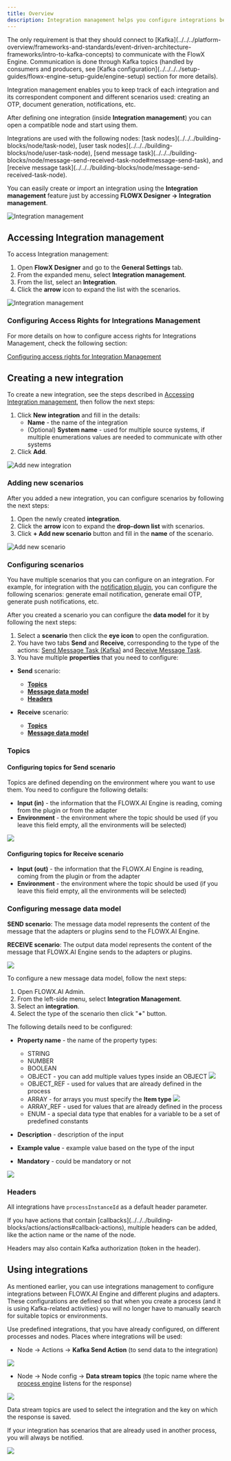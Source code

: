 ```yaml
---
title: Overview
description: Integration management helps you configure integrations between the following components, FlowX Engine, plugins or different adapters.
---
```


<Check>
 The only requirement is that they should connect to [Kafka](../../../platform-overview/frameworks-and-standards/event-driven-architecture-frameworks/intro-to-kafka-concepts) to communicate with the FlowX Engine.  Communication is done through Kafka topics (handled by consumers and producers, see [Kafka configuration](../../../../setup-guides/flowx-engine-setup-guide/engine-setup) section for more details).
</Check>

Integration management enables you to keep track of each integration and its correspondent component and different scenarios used: creating an OTP, document generation, notifications, etc.

After defining one integration (inside **Integration management**) you can open a compatible node and start using them.

<Info>
Integrations are used with the following nodes: [task nodes](../../../building-blocks/node/task-node), [user task nodes](../../../building-blocks/node/user-task-node), [send message task](../../../building-blocks/node/message-send-received-task-node#message-send-task), and [receive message task](../../../building-blocks/node/message-send-received-task-node).
</Info>

You can easily create or import an integration using the **Integration management** feature just by accessing **FLOWX Designer → Integration management**.

![Integration management](https://s3.eu-west-1.amazonaws.com/docx.flowx.ai/platform-deep-dive/integrations.png)

## Accessing Integration management

To access Integration management:

1. Open **FlowX Designer** and go to the **General Settings** tab.
2. From the expanded menu, select **Integration management**.
3. From the list, select an **Integration**.
4. Click the **arrow** icon to expand the list with the scenarios.

![Integration management](https://s3.eu-west-1.amazonaws.com/docx.flowx.ai/platform-deep-dive/accessing_integration_mngmnt.gif)

### Configuring Access Rights for Integrations Management

For more details on how to configure access rights for Integrations Management, check the following section:

[Configuring access rights for Integration Management](./configuring-access-rights-for-intgr-mngmnt)


## Creating a new integration

To create a new integration, see the steps described in [Accessing Integration management](./#accessing-integration-management), then follow the next steps:

1. Click **New integration** and fill in the details:
   * **Name** - the name of the integration
   * (Optional) **System name** - used for multiple source systems, if multiple enumerations values are needed to communicate with other systems
2. Click **Add**.

<div class="image-scaled">

![Add new integration](https://s3.eu-west-1.amazonaws.com/docx.flowx.ai/platform-deep-dive/%20add_new_integration.png)

</div>

### Adding new scenarios

After you added a new integration, you can configure scenarios by following the next steps:

1. Open the newly created **integration**.
2. Click the **arrow** icon to expand the **drop-down list** with scenarios.
3. Click **+ Add new scenario** button and fill in the **name** of the scenario.


![Add new scenario](https://s3.eu-west-1.amazonaws.com/docx.flowx.ai/platform-deep-dive/add_new_scenario.png)

### Configuring scenarios

You have multiple scenarios that you can configure on an integration. For example, for integration with the [notification plugin](../../plugins/custom-plugins/notifications-plugin/notifications-plugin-overview), you can configure the following scenarios: generate email notification, generate email OTP, generate push notifications, etc.

After you created a scenario you can configure the **data model** for it by following the next steps:

1. Select a **scenario** then click the **eye icon** to open the configuration.
2. You have two tabs **Send** and **Receive**, corresponding to the type of the actions: [Send Message Task (Kafka)](../../../building-blocks/node/message-send-received-task-node#send-message-task) and [Receive Message Task](../../../building-blocks/node/message-send-received-task-node#receive-message-task).
3. You have multiple **properties** that you need to configure:

* **Send** scenario:
  * [**Topics** ](#configuring-topics-for-send-scenario)
  * [**Message data model**](#configuring-message-data-model)
  * [**Headers**](#headers)

* **Receive** scenario:

  * [**Topics** ](#configuring-topics-for-receive-scenario)
  * [**Message data model**](#configuring-message-data-model)


### Topics

#### Configuring topics for Send scenario

Topics are defined depending on the environment where you want to use them. You need to configure the following details:

* **Input (in)** - the information that the FLOWX.AI Engine is reading, coming from the plugin or from the adapter
* **Environment** - the environment where the topic should be used (if you leave this field empty, all the environments will be selected)

<div class="image-scaled">

![](https://s3.eu-west-1.amazonaws.com/docx.flowx.ai/platform-deep-dive/add_send_topics.png)

</div>

#### Configuring topics for Receive scenario

* **Input (out)** - the information that the FLOWX.AI Engine is reading, coming from the plugin or from the adapter
* **Environment** - the environment where the topic should be used (if you leave this field empty, all the environments will be selected)

### Configuring message data model

**SEND scenario**: The message data model represents the content of the message that the adapters or plugins send to the FLOWX.AI Engine.

**RECEIVE scenario**: The output data model represents the content of the message that FLOWX.AI Engine sends to the adapters or plugins.

![](https://s3.eu-west-1.amazonaws.com/docx.flowx.ai/platform-deep-dive/send_message_dat_model.png)

To configure a new message data model, follow the next steps:

1. Open FLOWX.AI Admin.
2. From the left-side menu, select **Integration Management**.
3. Select an **integration**.
4. Select the type of the scenario then click "**+**" button.

The following details need to be configured:

* **Property name** - the name of the property types:
  * STRING
  * NUMBER
  * BOOLEAN
  * OBJECT - you can add multiple values types inside an OBJECT
![](https://s3.eu-west-1.amazonaws.com/docx.flowx.ai/platform-deep-dive/intgr_object.png) 
  * OBJECT_REF - used for values that are already defined in the process
  * ARRAY - for arrays you must specify the **Item type**
![](https://s3.eu-west-1.amazonaws.com/docx.flowx.ai/platform-deep-dive/input_model_item_type.png)
  * ARRAY_REF - used for values that are already defined in the process
  * ENUM - a special data type that enables for a variable to be a set of predefined constants

* **Description** - description of the input
* **Example value** - example value based on the type of the input
* **Mandatory** - could be mandatory or not


<Frame>

![](https://s3.eu-west-1.amazonaws.com/docx.flowx.ai/platform-deep-dive/input_properties_attributes.png)

</Frame>


### Headers

All integrations have `processInstanceId` as a default header parameter.

<Info>
If you have actions that contain [callbacks](../../../building-blocks/actions/actions#callback-actions), multiple headers can be added, like the action name or the name of the node.
</Info>

Headers may also contain Kafka authorization (token in the header).

## Using integrations

As mentioned earlier, you can use integrations management to configure integrations between FLOWX.AI Engine and different plugins and adapters. These configurations are defined so that when you create a process (and it is using Kafka-related activities) you will no longer have to manually search for suitable topics or environments.&#x20;

Use predefined integrations, that you have already configured, on different processes and nodes. Places where integrations will be used:

* Node → Actions → **Kafka Send Action** (to send data to the integration)

![](https://s3.eu-west-1.amazonaws.com/docx.flowx.ai/platform-deep-dive/using_integrations.gif)

* Node → Node config → **Data stream topics** (the topic name where the [process engine](/4.0/setup-guides/flowx-engine-setup-guide) listens for the response)

![](https://s3.eu-west-1.amazonaws.com/docx.flowx.ai/platform-deep-dive/integrations_node_config.png)

<Info>
Data stream topics are used to select the integration and the key on which the response is saved.
</Info>

If your integration has scenarios that are already used in another process, you will always be notified.

![](https://s3.eu-west-1.amazonaws.com/docx.flowx.ai/platform-deep-dive/integrations_in_use.png)